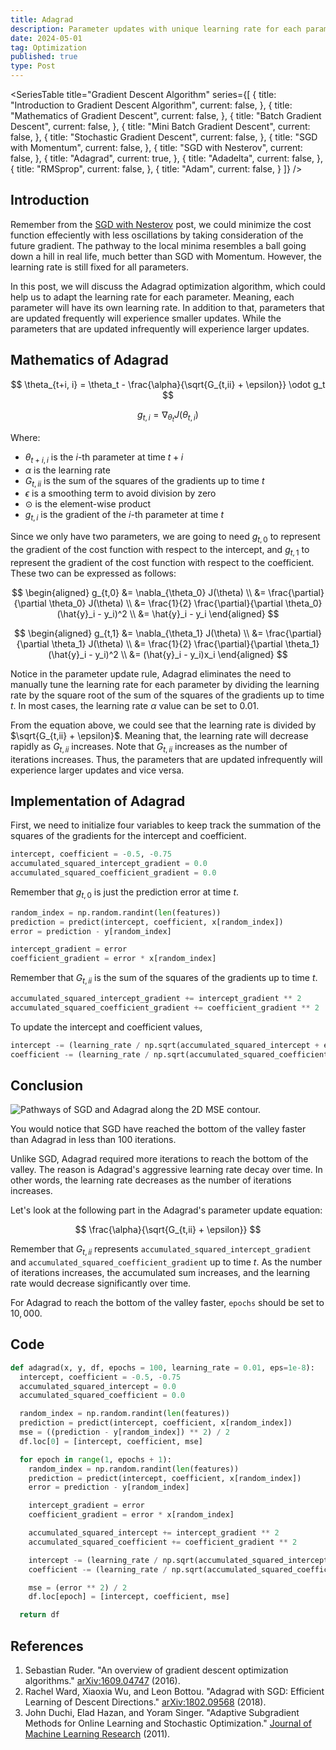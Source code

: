 ```yaml
---
title: Adagrad
description: Parameter updates with unique learning rate for each parameter
date: 2024-05-01
tag: Optimization
published: true
type: Post
---
```


<SeriesTable
  title="Gradient Descent Algorithm"
  series={[
    {
      title: "Introduction to Gradient Descent Algorithm",
      current: false,
    },
    {
      title: "Mathematics of Gradient Descent",
      current: false,
    },
    {
      title: "Batch Gradient Descent",
      current: false,
    },
    {
      title: "Mini Batch Gradient Descent",
      current: false,
    },
    {
      title: "Stochastic Gradient Descent",
      current: false,
    },
    {
      title: "SGD with Momentum",
      current: false,
    },
    {
      title: "SGD with Nesterov",
      current: false,
    },
    {
      title: "Adagrad",
      current: true,
    },
    {
      title: "Adadelta",
      current: false,
    },
    {
      title: "RMSprop",
      current: false,
    },
    {
      title: "Adam",
      current: false,
    }
  ]}
/>

## Introduction

Remember from the [SGD with Nesterov](/posts/sgd-with-nesterov) post, we could
minimize the cost function effeciently with less oscillations
by taking consideration of the future gradient.
The pathway to the local minima resembles a ball going down a hill in real life, much better than SGD with Momentum.
However, the learning rate is still fixed for all parameters.

In this post, we will discuss the Adagrad optimization algorithm,
which could help us to adapt the learning rate for each parameter.
Meaning, each parameter will have its own learning rate. In addition to that,
parameters that are updated frequently will experience smaller updates.
While the parameters that are updated infrequently will experience larger updates.

## Mathematics of Adagrad

$$
\theta_{t+i, i} = \theta_t - \frac{\alpha}{\sqrt{G_{t,ii} + \epsilon}} \odot g_t
$$

$$
g_{t,i} = \nabla_{\theta_t} J(\theta_{t, i})
$$

Where:

- $\theta_{t+i, i}$ is the $i$-th parameter at time $t+i$
- $\alpha$ is the learning rate
- $G_{t,ii}$ is the sum of the squares of the gradients up to time $t$
- $\epsilon$ is a smoothing term to avoid division by zero
- $\odot$ is the element-wise product
- $g_{t,i}$ is the gradient of the $i$-th parameter at time $t$

Since we only have two parameters, we are going to need $g_{t,0}$
to represent the gradient of the cost function with respect to the intercept,
and $g_{t,1}$ to represent the gradient of the cost function with respect to the coefficient. 
These two can be expressed as follows:

$$
\begin{aligned}
  g_{t,0} &= \nabla_{\theta_0} J(\theta) \\
  &= \frac{\partial}{\partial \theta_0} J(\theta) \\
  &= \frac{1}{2} \frac{\partial}{\partial \theta_0} (\hat{y}_i - y_i)^2 \\
  &= \hat{y}_i - y_i
\end{aligned}
$$

$$
\begin{aligned}
  g_{t,1} &= \nabla_{\theta_1} J(\theta) \\
  &= \frac{\partial}{\partial \theta_1} J(\theta) \\
  &= \frac{1}{2} \frac{\partial}{\partial \theta_1} (\hat{y}_i - y_i)^2 \\
  &= (\hat{y}_i - y_i)x_i
\end{aligned}
$$

Notice in the parameter update rule, Adagrad eliminates the need to manually 
tune the learning rate for each parameter by dividing the learning rate by the 
square  root of the sum of the squares of the gradients up to time $t$.
In most cases, the learning rate $\alpha$ value can be set to $0.01$.

From the equation above, we could see that the learning rate is divided by $\sqrt{G_{t,ii} + \epsilon}$.
Meaning that, the learning rate will decrease rapidly as $G_{t,ii}$ increases.
Note that $G_{t,ii}$ increases as the number of iterations increases.
Thus, the parameters that are updated infrequently will experience larger updates and vice versa.

## Implementation of Adagrad

First, we need to initialize four variables to keep track the summation of the squares of the gradients for the intercept and coefficient.

```python
intercept, coefficient = -0.5, -0.75
accumulated_squared_intercept_gradient = 0.0
accumulated_squared_coefficient_gradient = 0.0
```

Remember that $g_{t,0}$ is just the prediction error at time $t$.

```python
random_index = np.random.randint(len(features))
prediction = predict(intercept, coefficient, x[random_index])
error = prediction - y[random_index]

intercept_gradient = error
coefficient_gradient = error * x[random_index]
```

Remember that $G_{t,ii}$ is the sum of the squares of the gradients up to time $t$.

```python
accumulated_squared_intercept_gradient += intercept_gradient ** 2
accumulated_squared_coefficient_gradient += coefficient_gradient ** 2
```

To update the intercept and coefficient values,

```python
intercept -= (learning_rate / np.sqrt(accumulated_squared_intercept + eps)) * intercept_gradient
coefficient -= (learning_rate / np.sqrt(accumulated_squared_coefficient + eps)) * coefficient_gradient
```

## Conclusion

![Pathways of SGD and Adagrad along the 2D MSE contour.](/assets/posts/adagrad/pathways.png)

You would notice that SGD have reached the bottom of the valley faster than Adagrad in less than $100$ iterations.

Unlike SGD, Adagrad required more iterations to reach the bottom of the valley.
The reason is Adagrad's aggressive learning rate decay over time.
In other words, the learning rate decreases as the number of iterations increases.

Let's look at the following part in the Adagrad's parameter update equation:

$$
\frac{\alpha}{\sqrt{G_{t,ii} + \epsilon}}
$$

Remember that $G_{t,ii}$ represents `accumulated_squared_intercept_gradient` and `accumulated_squared_coefficient_gradient` up to time $t$.
As the number of iterations increases, the accumulated sum increases, and the learning rate would decrease significantly over time.

For Adagrad to reach the bottom of the valley faster, `epochs` should be set to $10,000$.

## Code

```python
def adagrad(x, y, df, epochs = 100, learning_rate = 0.01, eps=1e-8):
  intercept, coefficient = -0.5, -0.75
  accumulated_squared_intercept = 0.0
  accumulated_squared_coefficient = 0.0

  random_index = np.random.randint(len(features))
  prediction = predict(intercept, coefficient, x[random_index])
  mse = ((prediction - y[random_index]) ** 2) / 2
  df.loc[0] = [intercept, coefficient, mse]

  for epoch in range(1, epochs + 1):
    random_index = np.random.randint(len(features))
    prediction = predict(intercept, coefficient, x[random_index])
    error = prediction - y[random_index]

    intercept_gradient = error
    coefficient_gradient = error * x[random_index]

    accumulated_squared_intercept += intercept_gradient ** 2
    accumulated_squared_coefficient += coefficient_gradient ** 2

    intercept -= (learning_rate / np.sqrt(accumulated_squared_intercept + eps)) * intercept_gradient
    coefficient -= (learning_rate / np.sqrt(accumulated_squared_coefficient + eps)) * coefficient_gradient

    mse = (error ** 2) / 2
    df.loc[epoch] = [intercept, coefficient, mse]

  return df
```

## References

1. Sebastian Ruder. "An overview of gradient descent optimization algorithms." [arXiv:1609.04747](https://arxiv.org/abs/1609.04747) (2016).
2. Rachel Ward, Xiaoxia Wu, and Leon Bottou. "Adagrad with SGD: Efficient Learning of Descent Directions." [arXiv:1802.09568](https://arxiv.org/abs/1802.09568) (2018).
3. John Duchi, Elad Hazan, and Yoram Singer. "Adaptive Subgradient Methods for Online Learning and Stochastic Optimization." [Journal of Machine Learning Research](http://www.jmlr.org/papers/volume12/duchi11a/duchi11a.pdf) (2011).
